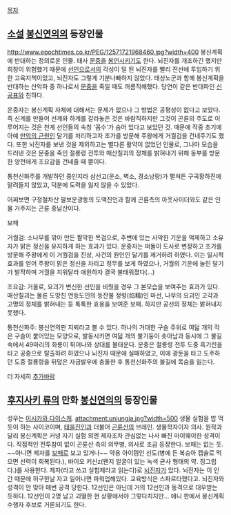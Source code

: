 [[목차]]
== [[소설]] [[봉신연의]]의 등장인물 ==
http://www.epochtimes.co.kr/PEG/12571721968460.jpg?width=400
봉신계획에 반대하는 정의로운 인물. 태사 [[문중]]을 [[봉인]]시키기도 한다. 뇌진자를 개조하긴 했지만 희창이 위험했기 때문에 [[선인]]으로서의 각성이 덜 된 뇌진자를 빨리 전선에 투입하기 위한 고육지책이었고, 뇌진자도 그렇게 기분나빠하지 않았다. 태상노군과 함께 봉신계획을 반대하는 산악파 중 하나로서 [[문중]]을 죽일 때도 꺼름직해했다. 당연이 같은 반대파인 [[신공표]]와 친하다.

운중자는 봉신계획 자체에 대해서는 문제가 없으나 그 방법은 공평성이 없다고 보았다. 즉 신계를 만들어 선계와 하계를 갈라놓은 것은 바람직하지만 그것이 곤륜의 주도로 이루어지는 것은 천계 선인들의 속칭 '꼼수'가 숨어 있다고 보았던 것. 때문에 작중 초기에 아예 [[만악의 근원]]인 달기를 처리하고자 조가를 방문해 주왕에게 거궐검을 건네주기도 했다. 또한 뇌진자를 보낸 것을 제외하고는 별다른 활약이 없었던 인물로, 그나마 모습을 드러낸 것은 문중을 죽인 절룡령 전투와 매산칠괴의 정체를 밝혀내기 위해 동부를 방문한 양전에게 조요감을 건네줄 때 뿐이다.

통천신화주를 개발하던 중인지라 삼선고(운소, 벽소, 경소낭랑)가 펼쳐든 구곡황하진에 말려들지 않았고, 덕분에 도력을 잃지 않을 수 있었다.

어찌보면 구정철차산 팔보운광동의 도액진인과 함께 곤륜측의 아웃사이더와도 같은 인물
거주지는 곤륜 종남산이다.


보패

거궐검: 소나무를 깎아 만든 짤막한 목검으로, 주변에 있는 사악한 기운을 억제하고 소유자가 맑은 정신을 유지하게 하는 효과가 있다. 운중자는 떠돌이 도사로 변장하고 조가를 방문해 주왕에게 이 거궐검을 진상, 사건의 원인인 달기를 제거하려 하였다. 이는 일시적 효과를 얻어 주왕이 맑은 정신을 차리고 정무를 보게 하였으나, 거궐의 기운에 눌린 달기가 발작하며 거궐을 치워달라 애원하자 결국 불태워졌다(...)

조요감: 거울로, 요괴가 변신한 선인을 비췄을 경우 그 본모습을 보여주는 효과가 있다. 매산칠괴는 물론 도망친 연등도인의 등잔불 정령(焰精)인 마선, 나무의 요괴인 고각과 고명의 정체를 밝혀내는 등 톡톡한 효용을 보여준 보패. 하지만 공선의 정체는 밝혀내지 못했다.

통천신화주: 봉신연의판 지뢰라고 볼 수 있다. 하나의 거대한 구슬 주위로 여덟 개의 작은 구슬이 붙어있는 모양으로, 발동시키면 여덟 개의 불기둥이 솟아남과 동시에 그 불길 속에서 49마리의 화룡이 튀어나와 상대를 불태운다. 문중은 절룡령 전투 도중 흑기린을 타고 공중으로 탈출하려 하였으나 뇌진자 때문에 실패하였고, 이에 광둔을 타고 도주하던 도중 절룡령을 뒤덮은 자금발우에 충돌한 후 통천신화주의 불길에 목숨을 잃는다.

더 자세히 [[추가바람]]
== [[후지사키 류]]의 만화 [[봉신연의]]의 등장인물 ==
성우는 [[이시카와 다이스케]].
attachment:unjungja.jpg?width=500
생물 실험을 밥 먹듯이 하는 사이코이며, [[태을진인]]과 더불어 [[곤륜산]]의 브레인. 생물학자이자 의사.
원작과 달리 봉신계획은 커녕 자기 실험 외엔 제자조차 관심없는 나사 빠진 마이웨이한 성격이다. 직접적인 전투참여 없이 곤륜산 측의 의무병, 의사로 조금 등장한다. 보패는 없는 듯. ~~아니면 제자를 [[보패]]로 보고 있거나~~ 약용 아이템인 선도(병에 든 복숭아 캡슐로 먹으면 선력이 회복된다.), 바이오 키신z(왠지 얼굴이 있는 녹색 균사 형태의 약. 징그럽다.)를 사용한다. 
제자(라고 쓰고 실험체라고 읽는다)로 [[뇌진자]]가 있다. 뇌진자는 이 인간 때문에 허구한날 자고  일어나면 파워업해있다.
교육방식은 스파르타했다고. 뇌진자와 성격이 안 맞아 매번 공격 당한다.
12선인은 아닌데 거의 12선인과 동격으로 대우받는 듯하다. 
12선인이 2명 남고 괴멸한 현 상황에서야 그렇다치지만...
애니 판에서 봉신계획 수행자 후보로 거론되기도 한다.
